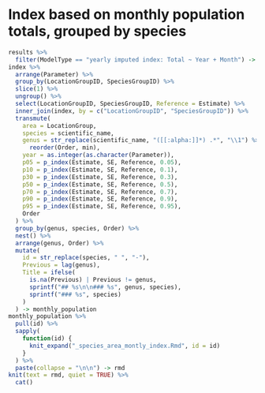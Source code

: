 # Index based on monthly population totals, grouped by species

```r
results %>%
  filter(ModelType == "yearly imputed index: Total ~ Year + Month") -> index
index %>%
  arrange(Parameter) %>%
  group_by(LocationGroupID, SpeciesGroupID) %>%
  slice(1) %>%
  ungroup() %>%
  select(LocationGroupID, SpeciesGroupID, Reference = Estimate) %>%
  inner_join(index, by = c("LocationGroupID", "SpeciesGroupID")) %>%
  transmute(
    area = LocationGroup, 
    species = scientific_name, 
    genus = str_replace(scientific_name, "([[:alpha:]]*) .*", "\\1") %>%
      reorder(Order, min),
    year = as.integer(as.character(Parameter)),
    p05 = p_index(Estimate, SE, Reference, 0.05), 
    p10 = p_index(Estimate, SE, Reference, 0.1),
    p30 = p_index(Estimate, SE, Reference, 0.3),
    p50 = p_index(Estimate, SE, Reference, 0.5),
    p70 = p_index(Estimate, SE, Reference, 0.7),
    p90 = p_index(Estimate, SE, Reference, 0.9),
    p95 = p_index(Estimate, SE, Reference, 0.95),
    Order
  ) %>%
  group_by(genus, species, Order) %>%
  nest() %>%
  arrange(genus, Order) %>%
  mutate(
    id = str_replace(species, " ", "-"),
    Previous = lag(genus),
    Title = ifelse(
      is.na(Previous) | Previous != genus,
      sprintf("## %s\n\n### %s", genus, species),
      sprintf("### %s", species)
    )
  ) -> monthly_population
monthly_population %>%
  pull(id) %>%
  sapply(
    function(id) {
      knit_expand("_species_area_montly_index.Rmd", id = id)
    }
  ) %>%
  paste(collapse = "\n\n") -> rmd
knit(text = rmd, quiet = TRUE) %>%
  cat()
```
